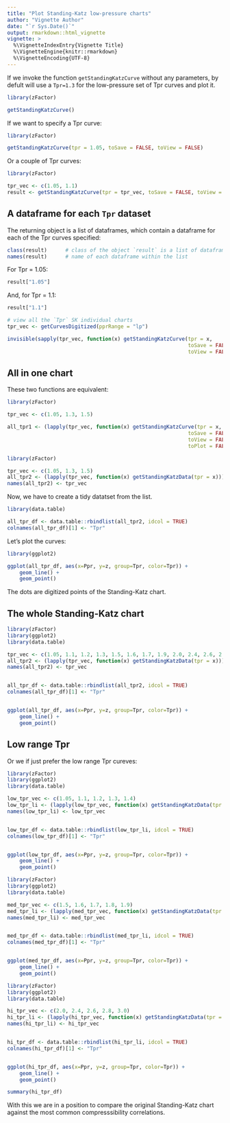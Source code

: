 ```yaml
---
title: "Plot Standing-Katz low-pressure charts"
author: "Vignette Author"
date: "`r Sys.Date()`"
output: rmarkdown::html_vignette
vignette: >
  %\VignetteIndexEntry{Vignette Title}
  %\VignetteEngine{knitr::rmarkdown}
  %\VignetteEncoding{UTF-8}
---
```


If we invoke the function `getStandingKatzCurve` without any parameters, by defult will use a `Tpr=1.3` for the low-pressure set of Tpr curves and plot it.

```r
library(zFactor)

getStandingKatzCurve()
```

If we want to specify a Tpr curve:

```r
library(zFactor)

getStandingKatzCurve(tpr = 1.05, toSave = FALSE, toView = FALSE)
```

Or a couple of Tpr curves:

```r
library(zFactor)

tpr_vec <- c(1.05, 1.1)
result <- getStandingKatzCurve(tpr = tpr_vec, toSave = FALSE, toView = FALSE)
```

## A dataframe for each `Tpr` dataset
The returning object is a list of dataframes, which contain a dataframe for each of the Tpr curves specified:

```r
class(result)      # class of the object `result` is a list of dataframes
names(result)      # name of each dataframe within the list
```

For Tpr = 1.05:

```r
result["1.05"]
```

And, for Tpr = 1.1:
```r
result["1.1"]
```



```r
# view all the `Tpr` SK individual charts
tpr_vec <- getCurvesDigitized(pprRange = "lp")

invisible(sapply(tpr_vec, function(x) getStandingKatzCurve(tpr = x, 
                                                           toSave = FALSE, 
                                                           toView = FALSE)))
```


## All in one chart

These two functions are equivalent:

```r
library(zFactor)

tpr_vec <- c(1.05, 1.3, 1.5)

all_tpr1 <- (lapply(tpr_vec, function(x) getStandingKatzCurve(tpr = x, 
                                                           toSave = FALSE, 
                                                           toView = FALSE,
                                                           toPlot = FALSE)))

```


```r
library(zFactor)

tpr_vec <- c(1.05, 1.3, 1.5)
all_tpr2 <- (lapply(tpr_vec, function(x) getStandingKatzData(tpr = x)))
names(all_tpr2) <- tpr_vec
```


Now, we have to create a tidy datatset from the list.

```r
library(data.table)

all_tpr_df <- data.table::rbindlist(all_tpr2, idcol = TRUE)
colnames(all_tpr_df)[1] <- "Tpr"
```


Let's plot the curves:

```r
library(ggplot2)

ggplot(all_tpr_df, aes(x=Ppr, y=z, group=Tpr, color=Tpr)) + 
    geom_line() +
    geom_point()
```

The dots are digitized points of the Standing-Katz chart.

## The whole Standing-Katz chart

```r
library(zFactor)
library(ggplot2)
library(data.table)

tpr_vec <- c(1.05, 1.1, 1.2, 1.3, 1.5, 1.6, 1.7, 1.9, 2.0, 2.4, 2.6, 2.8, 3.0)
all_tpr2 <- (lapply(tpr_vec, function(x) getStandingKatzData(tpr = x)))
names(all_tpr2) <- tpr_vec


all_tpr_df <- data.table::rbindlist(all_tpr2, idcol = TRUE)
colnames(all_tpr_df)[1] <- "Tpr"


ggplot(all_tpr_df, aes(x=Ppr, y=z, group=Tpr, color=Tpr)) + 
    geom_line() +
    geom_point()
```

## Low range Tpr
Or we if just prefer the low range Tpr cureves:

```r
library(zFactor)
library(ggplot2)
library(data.table)

low_tpr_vec <- c(1.05, 1.1, 1.2, 1.3, 1.4)
low_tpr_li <- (lapply(low_tpr_vec, function(x) getStandingKatzData(tpr = x)))
names(low_tpr_li) <- low_tpr_vec


low_tpr_df <- data.table::rbindlist(low_tpr_li, idcol = TRUE)
colnames(low_tpr_df)[1] <- "Tpr"


ggplot(low_tpr_df, aes(x=Ppr, y=z, group=Tpr, color=Tpr)) + 
    geom_line() +
    geom_point()
```



```r
library(zFactor)
library(ggplot2)
library(data.table)

med_tpr_vec <- c(1.5, 1.6, 1.7, 1.8, 1.9)
med_tpr_li <- (lapply(med_tpr_vec, function(x) getStandingKatzData(tpr = x)))
names(med_tpr_li) <- med_tpr_vec


med_tpr_df <- data.table::rbindlist(med_tpr_li, idcol = TRUE)
colnames(med_tpr_df)[1] <- "Tpr"


ggplot(med_tpr_df, aes(x=Ppr, y=z, group=Tpr, color=Tpr)) + 
    geom_line() +
    geom_point()
```



```r
library(zFactor)
library(ggplot2)
library(data.table)

hi_tpr_vec <- c(2.0, 2.4, 2.6, 2.8, 3.0)
hi_tpr_li <- (lapply(hi_tpr_vec, function(x) getStandingKatzData(tpr = x)))
names(hi_tpr_li) <- hi_tpr_vec


hi_tpr_df <- data.table::rbindlist(hi_tpr_li, idcol = TRUE)
colnames(hi_tpr_df)[1] <- "Tpr"


ggplot(hi_tpr_df, aes(x=Ppr, y=z, group=Tpr, color=Tpr)) + 
    geom_line() +
    geom_point()
```


```r
summary(hi_tpr_df)
```


With this we are in a position to compare the original Standing-Katz chart against the most common compresssibility correlations.
